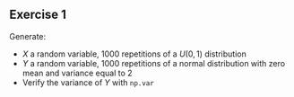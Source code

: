 ::: {.exercise}
## Exercise 1

Generate:

* $X$ a random variable, 1000 repetitions of a $U(0,1)$ distribution
* $Y$ a random variable, 1000 repetitions of a normal distribution with zero mean and variance equal to 2
* Verify the variance of $Y$ with `np.var`

:::